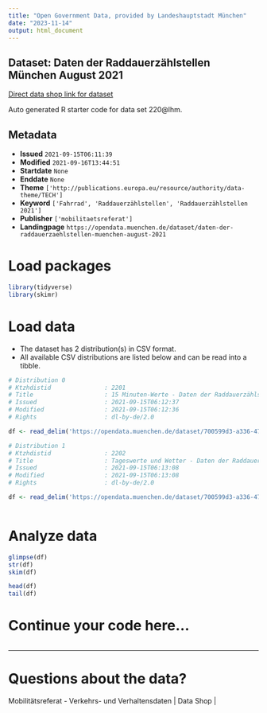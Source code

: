 ```yaml
---
title: "Open Government Data, provided by Landeshauptstadt München"
date: "2023-11-14"
output: html_document
---
```


## Dataset: Daten der Raddauerzählstellen München August 2021

[Direct data shop link for dataset](https://opendata.muenchen.de/dataset/daten-der-raddauerzaehlstellen-muenchen-august-2021)

Auto generated R starter code for data set 220@lhm.

## Metadata

- **Issued** `2021-09-15T06:11:39`
- **Modified** `2021-09-16T13:44:51`
- **Startdate** `None`
- **Enddate** `None`
- **Theme** `['http://publications.europa.eu/resource/authority/data-theme/TECH']`
- **Keyword** `['Fahrrad', 'Raddauerzählstellen', 'Raddauerzählstellen 2021']`
- **Publisher** `['mobilitaetsreferat']`
- **Landingpage** `https://opendata.muenchen.de/dataset/daten-der-raddauerzaehlstellen-muenchen-august-2021`


# Load packages

```r

library(tidyverse)
library(skimr)

```

# Load data

-   The dataset has 2 distribution(s) in CSV format.
-   All available CSV distributions are listed below and can be read into a tibble.

```r

# Distribution 0
# Ktzhdistid               : 2201
# Title                    : 15 Minuten-Werte - Daten der Raddauerzählstellen München August 2021
# Issued                   : 2021-09-15T06:12:37
# Modified                 : 2021-09-15T06:12:36
# Rights                   : dl-by-de/2.0

df <- read_delim('https://opendata.muenchen.de/dataset/700599d3-a336-47e3-8abd-64168f1b49fc/resource/ba2db7af-bfdb-489a-bf41-5f46017febd3/download/rad_2021_08_15min.csv')

# Distribution 1
# Ktzhdistid               : 2202
# Title                    : Tageswerte und Wetter - Daten der Raddauerzählstellen München August 2021
# Issued                   : 2021-09-15T06:13:08
# Modified                 : 2021-09-15T06:13:08
# Rights                   : dl-by-de/2.0

df <- read_delim('https://opendata.muenchen.de/dataset/700599d3-a336-47e3-8abd-64168f1b49fc/resource/3c09982b-bdd8-41b0-a4aa-922adf888a8a/download/rad_2021_08_tage.csv')



```

# Analyze data

```r

glimpse(df)
str(df)
skim(df)

head(df)
tail(df)

```

# Continue your code here...

```r

```

------------------------------------------------------------------------

# Questions about the data?

Mobilitätsreferat - Verkehrs- und Verhaltensdaten | Data Shop | 
